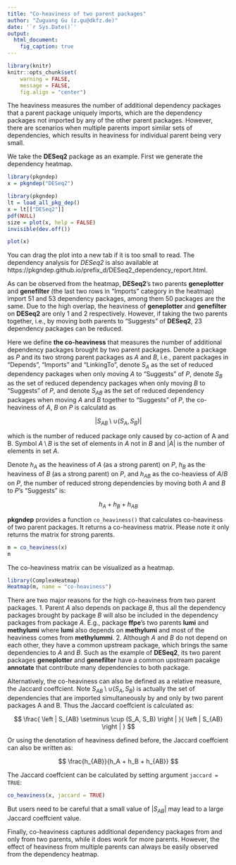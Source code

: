 ```yaml
---
title: "Co-heaviness of two parent packages"
author: "Zuguang Gu (z.gu@dkfz.de)"
date: '`r Sys.Date()`'
output:
  html_document:
    fig_caption: true
---
```


```r
library(knitr)
knitr::opts_chunk$set(
    warning = FALSE,
    message = FALSE,
    fig.align = "center")
```

The heaviness measures the number of additional dependency packages that a
parent package uniquely imports, which are the dependency packages not imported by any
of the other parent packages. However, there are scenarios when multiple
parents import similar sets of dependencies, which results in heaviness for
individual parent being very small.

We take the **DESeq2** package as an example. First we generate the dependency heatmap.

```r
library(pkgndep)
x = pkgndep("DESeq2")
```


```r
library(pkgndep)
lt = load_all_pkg_dep()
x = lt[["DESeq2"]]
pdf(NULL)
size = plot(x, help = FALSE)
invisible(dev.off())
```


```r
plot(x)
```

You can drag the plot into a new tab if it is too small to read. The
dependency analysis for *DESeq2* is also available at
https://pkgndep.github.io/prefix_d/DESeq2_dependency_report.html.



As can be observed from the heatmap, **DESeq2**'s two parents **geneplotter**
and **genefilter** (the last two rows in "Imports" category in the heatmap) import 51
and 53 dependency packages, among them 50 packages are the same. Due to the
high overlap, the heaviness of **geneplotter** and **genefilter** on
**DESeq2** are only 1 and 2 respectively. However, if taking the two parents
together, i.e., by moving both parents to "Suggests" of **DESeq2**, 23 dependency packages
can be reduced.

Here we define **the co-heaviness** that measures the number of additional
dependency packages brought by two parent packages. Denote a package as _P_ and
its two strong parent packages as _A_ and _B_, 
i.e., parent packages in "Depends", "Imports" and "LinkingTo",
denote $S_A$ as the set of reduced dependency packages when only moving _A_ to
"Suggests" of _P_, denote $S_B$ as the set of reduced dependency packages when
only moving _B_ to "Suggests" of _P_, and denote $S_{AB}$ as the set of reduced dependency
packages when moving _A_ and _B_ together to "Suggests" of _P_, the co-heaviness of
_A_, _B_ on _P_ is calculatd as 

$$ \left | S_{AB} \setminus  \cup (S_A, S_B) \right | $$

which is the number of reduced package only caused by co-action of A and B. Symbol $A \setminus B$ is the set
of elements in _A_ not in _B_ and $|A|$ is the number of elements in set _A_.

Denote $h_A$ as the heaviness of _A_ (as a strong parent) on _P_, $h_B$ as the
heaviness of _B_ (as a strong parent) on _P_, and $h_{AB}$ as the co-heaviess
of _A_/_B_ on _P_, the number of reduced strong dependencies by moving both
_A_ and _B_ to _P_'s "Suggests" is:

$$ h_A + h_B + h_{AB} $$

**pkgndep** provides a function `co_heaviness()` that calculates co-heaviness of two parent packages.
It returns a co-heaviness matrix. Please note it only returns the matrix for strong parents.

```r
m = co_heaviness(x)
m
```

The co-heaviness matrix can be visualized as a heatmap.

```r
library(ComplexHeatmap)
Heatmap(m, name = "co-heaviness")
```

There are two major reasons for the high co-heaviness from two parent packages. 1. Parent _A_
also depends on package _B_, thus all the dependency packages brought by package _B_ will also be 
included in the dependency packages from package _A_. E.g., package **ffpe**'s two parents **lumi** and **methylumi** where **lumi** also depends on **methylumi**
and most of the heaviness comes from **methylummi**. 2. Although _A_ and _B_ do not depend on each other,
they have a common upstream package, which brings the same dependencies to _A_ and _B_. Such as the example
of **DESeq2**, its two parent packages **geneplotter** and **genefilter** have a common upstream pacakge **annotate**
that contribute many dependencies to both package.


Alternatively, the co-heaviness can also be defined as a relative measure, the Jaccard coeffcient.
Note $S_{AB} \setminus  \cup (S_A, S_B)$ is actually the set of dependencies that are imported simultaneously by and only by two parent packages A and B. Thus the Jaccard coeffcient is calculated as:

$$ \frac{ \left | S_{AB} \setminus  \cup (S_A, S_B) \right | }{ \left | S_{AB} \right |  } $$

Or using the denotation of heaviness defined before, the Jaccard coeffcient can also be written as:

$$ \frac{h_{AB}}{h_A + h_B + h_{AB}} $$

The Jaccard coeffcient can be calculated by setting argument `jaccard = TRUE`:

```r
co_heaviness(x, jaccard = TRUE)
```

But users need to be careful that a small value of $|S_{AB}|$ may lead to a large Jaccard coeffcient value.

Finally, co-heaviness captures additional dependency packages from and only
from two parents, while it does work for more parents. However, the effect of
heaviness from multiple parents can always be easily observed from the
dependency heatmap.

<br>
<br>
<br>
<br>
<br>
<br>
<br>

<script>
$(function() {
  $("img").first().css("max-width", "200%");
});
</script>